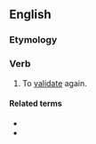 ==English==

===Etymology===
{{prefix|en|re|validate}}

===Verb===
{{en-verb|revalidat}}

# To [[validate]] again.

====Related terms====
* {{l|en|reval}}
* {{l|en|revalidation}}